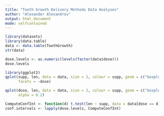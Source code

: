 ```yaml
---
title: "Tooth Growth Delivery Methods Data Analyses"
author: "Alexander Alexandrov"
output: html_document
mode: selfcontained
---
```


```r
library(datasets)
library(data.table)
data <- data.table(ToothGrowth)
str(data)
```

```r
dose.levels <- as.numeric(levels(factor(data$dose)))
dose.levels
```

```r
library(ggplot2)
qplot(supp, len, data = data, size = 2, colour = supp, geom = c("boxplot", "point"),
      facets = ~dose)
```

```r
qplot(dose, len, data = data, size = 2, colour = supp, geom = c("boxplot", "point"),
      alpha = 0.2)
```

```r
ComputeConfInt <- function(d) t.test(len ~ supp, data = data[dose == d], paired = F)$conf.int
conf.intervals <- lapply(dose.levels, ComputeConfInt)
```